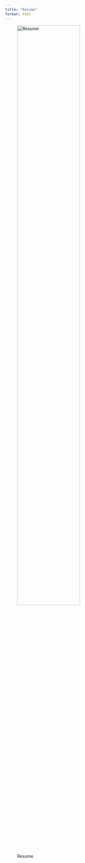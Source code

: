 ```yaml
---
title: "Resume"
format: html
---
```



::: {layout-ncol=3}
![Resume](Shandalov-Eliana-Resume.jpg.jpg){width="70%"}
:::